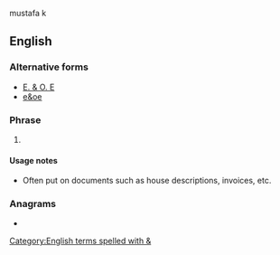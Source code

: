 {{also|EOE|e&oe}}mustafa k

==English==

===Alternative forms===
* [[E. & O. E]]
* [[e&oe]]

===Phrase===
{{en-phrase|head=E&OE}}

# {{initialism of|en|[[error]]s and [[omission]]s [[except]]ed/[[exclude]]d}}

====Usage notes====
* Often put on documents such as house descriptions, invoices, etc.

===Anagrams===
* {{anagrams|en|a=eeo|OEE}}

[[Category:English terms spelled with &]]